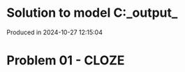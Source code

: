 # Solution to model C:\Users\pedrocruz\Documents\GitHub\pyequa\examples\cloze\_output_

Produced in 2024-10-27 12:15:04

# Problem 01 - CLOZE
